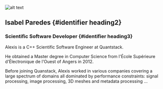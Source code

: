 ![alt text](../../../static/img/avatars/Alexis.jpg)

## Isabel Paredes {#identifier heading2}

### Scientific Software Developer {#identifier heading3}


Alexis is a C++ Scientific Software Engineer at Quantstack.

He obtained a Master degree in Computer Science from l'École Supérieure d'Électronique de l'Ouest of Angers in 2012.

Before joining Quanstack, Alexis worked in various companies covering a large spectrum of domains all dominated by performance constraints: signal processing, image processing, 3D meshes and metadata processing ...